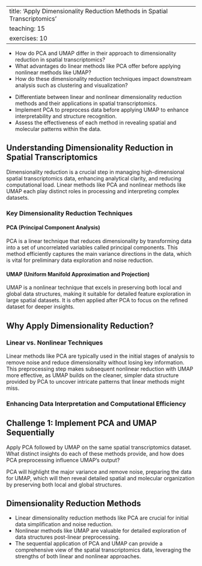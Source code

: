 
---
title: 'Apply Dimensionality Reduction Methods in Spatial Transcriptomics'
teaching: 15
exercises: 10
---

:::::::::::::::::::::::::::::::::::::: questions 

- How do PCA and UMAP differ in their approach to dimensionality reduction in spatial transcriptomics?
- What advantages do linear methods like PCA offer before applying nonlinear methods like UMAP?
- How do these dimensionality reduction techniques impact downstream analysis such as clustering and visualization?

::::::::::::::::::::::::::::::::::::::::::::::::

::::::::::::::::::::::::::::::::::::: objectives

- Differentiate between linear and nonlinear dimensionality reduction methods and their applications in spatial transcriptomics.
- Implement PCA to preprocess data before applying UMAP to enhance interpretability and structure recognition.
- Assess the effectiveness of each method in revealing spatial and molecular patterns within the data.

::::::::::::::::::::::::::::::::::::::::::::::::

## Understanding Dimensionality Reduction in Spatial Transcriptomics

Dimensionality reduction is a crucial step in managing high-dimensional spatial transcriptomics data, enhancing analytical clarity, and reducing computational load. Linear methods like PCA and nonlinear methods like UMAP each play distinct roles in processing and interpreting complex datasets.

### Key Dimensionality Reduction Techniques

#### PCA (Principal Component Analysis)
PCA is a linear technique that reduces dimensionality by transforming data into a set of uncorrelated variables called principal components. This method efficiently captures the main variance directions in the data, which is vital for preliminary data exploration and noise reduction.

#### UMAP (Uniform Manifold Approximation and Projection)
UMAP is a nonlinear technique that excels in preserving both local and global data structures, making it suitable for detailed feature exploration in large spatial datasets. It is often applied after PCA to focus on the refined dataset for deeper insights.

## Why Apply Dimensionality Reduction?

### Linear vs. Nonlinear Techniques

Linear methods like PCA are typically used in the initial stages of analysis to remove noise and reduce dimensionality without losing key information. This preprocessing step makes subsequent nonlinear reduction with UMAP more effective, as UMAP builds on the cleaner, simpler data structure provided by PCA to uncover intricate patterns that linear methods might miss.

### Enhancing Data Interpretation and Computational Efficiency

::::::::::::::::::::::::::::::::::::: challenge 

## Challenge 1: Implement PCA and UMAP Sequentially

Apply PCA followed by UMAP on the same spatial transcriptomics dataset. What distinct insights do each of these methods provide, and how does PCA preprocessing influence UMAP’s output?

:::::::::::::::::::::::: solution 

PCA will highlight the major variance and remove noise, preparing the data for UMAP, which will then reveal detailed spatial and molecular organization by preserving both local and global structures.

::::::::::::::::::::::::::::::::::

::::::::::::::::::::::::::::::::::::::::::::::

## Dimensionality Reduction Methods

::::::::::::::::::::::::::::::::::::: keypoints 

- Linear dimensionality reduction methods like PCA are crucial for initial data simplification and noise reduction.
- Nonlinear methods like UMAP are valuable for detailed exploration of data structures post-linear preprocessing.
- The sequential application of PCA and UMAP can provide a comprehensive view of the spatial transcriptomics data, leveraging the strengths of both linear and nonlinear approaches.

::::::::::::::::::::::::::::::::::::::::::::::::

